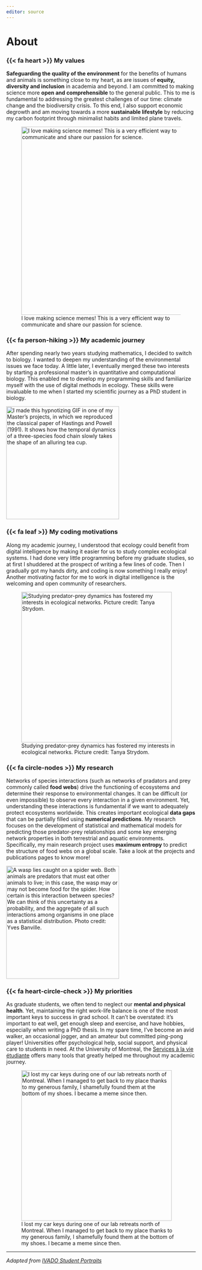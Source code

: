 ```yaml
---
editor: source
---
```


# About

### {{< fa heart >}} My values 

**Safeguarding the quality of the environment** for the benefits of humans and animals is something close to my heart, as are issues of **equity, diversity and inclusion** in academia and beyond. I am committed to making science more **open and comprehensible** to the general public. This to me is fundamental to addressing the greatest challenges of our time: climate change and the biodiversity crisis. To this end, I also support economic degrowth and am moving towards a more **sustainable lifestyle** by reducing my carbon footprint through minimalist habits and limited plane travels.

![I love making science memes! This is a very efficient way to communicate and share our passion for science.](pictures/about/sleeping-meme.jpg){width=500}

### {{< fa person-hiking >}} My academic journey

After spending nearly two years studying mathematics, I decided to switch to biology. I wanted to deepen my understanding of the environmental issues we face today. A little later, I eventually merged these two interests by starting a professional master’s in quantitative and computational biology. This enabled me to develop my programming skills and familiarize myself with the use of digital methods in ecology. These skills were invaluable to me when I started my scientific journey as a PhD student in biology.

[![I made this hypnotizing GIF in one of my Master's projects, in which we reproduced the classical paper of Hastings and Powell (1991). It shows how the temporal dynamics of a three-species food chain slowly takes the shape of an alluring tea cup. ](pictures/about/figure2D.gif){width=300}](https://zenodo.org/record/4022518#.ZDq_A3ZBy3A)


### {{< fa leaf >}} My coding motivations

Along my academic journey, I understood that ecology could benefit from digital intelligence by making it easier for us to study complex ecological systems. I had done very little programming before my graduate studies, so at first I shuddered at the prospect of writing a few lines of code. Then I gradually got my hands dirty, and coding is now something I really enjoy! Another motivating factor for me to work in digital intelligence is the welcoming and open community of researchers.

![Studying predator-prey dynamics has fostered my interests in ecological networks. Picture credit: Tanya Strydom.](pictures/about/symposium_race.jpg){width=400}


### {{< fa circle-nodes >}} My research 

Networks of species interactions (such as networks of pradators and prey commonly called **food webs**) drive the functioning of ecosystems and determine their response to environmental changes. It can be difficult (or even impossible) to observe every interaction in a given environment. Yet, understanding these interactions is fundamental if we want to adequately protect ecosystems worldwide. This creates important ecological **data gaps** that can be partially filled using **numerical predictions**. My research focuses on the development of statistical and mathematical models for predicting those predator-prey relationships and some key emerging network properties in both terrestrial and aquatic environments. Specifically, my main research project uses **maximum entropy** to predict the structure of food webs on a global scale. Take a look at the projects and publications pages to know more!

[![A wasp lies caught on a spider web. Both animals are predators that must eat other animals to live; in this case, the wasp may or may not become food for the spider. How certain is this interaction between species? We can think of this uncertainty as a probability, and the aggregate of all such interactions among organisms in one place as a statistical distribution. Photo credit: Yves Banville.](pictures/about/bee-spider.jpg){width=300}](https://www.cell.com/patterns/issue?pii=S2666-3899(20)X0008-0)


### {{< fa heart-circle-check >}} My priorities

As graduate students, we often tend to neglect our **mental and physical health**. Yet, maintaining the right work-life balance is one of the most important keys to success in grad school. It can’t be overstated: it’s important to eat well, get enough sleep and exercise, and have hobbies, especially when writing a PhD thesis. In my spare time, I’ve become an avid walker, an occasional jogger, and an amateur but committed ping-pong player! Universities offer psychological help, social support, and physical care to students in need. At the University of Montreal, the [Services à la vie étudiante](https://vieetudiante.umontreal.ca/) offers many tools that greatly helped me throughout my academic journey. 

![I lost my car keys during one of our lab retreats north of Montreal. When I managed to get back to my place thanks to my generous family, I shamefully found them at the bottom of my shoes. I became a meme since then.](pictures/about/lord.jpg){width=400}

--- 
*Adapted from [IVADO Student Portraits](https://ivado.ca/en/2022/01/10/ivado-student-portraits-francis-banville/)*

